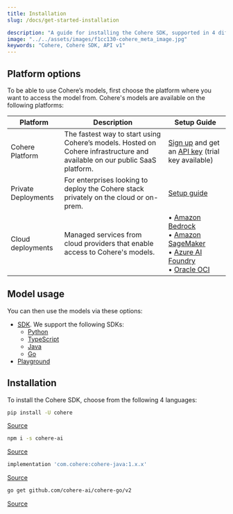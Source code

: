 ```yaml
---
title: Installation
slug: /docs/get-started-installation

description: "A guide for installing the Cohere SDK, supported in 4 different languages – Python, TypeScript, Java, and Go."
image: "../../assets/images/f1cc130-cohere_meta_image.jpg"  
keywords: "Cohere, Cohere SDK, API v1"
---
```


## Platform options

To be able to use Cohere’s models, first choose the platform where you want to access the model from. Cohere's models are available on the following platforms:

| Platform        | Description                                                                 | Setup Guide                                                                 |
|-----------------|-----------------------------------------------------------------------------|----------------------------------------------------------------------------|
| Cohere Platform | The fastest way to start using Cohere’s models. Hosted on Cohere infrastructure and available on our public SaaS platform. | [Sign up](https://dashboard.cohere.com/welcome/register) and get an [API key](https://dashboard.cohere.com/api-keys) (trial key available) |
| Private Deployments | For enterprises looking to deploy the Cohere stack privately on the cloud or on-prem. | [Setup guide](https://docs.cohere.com/docs/single-container-on-private-clouds) |
| Cloud deployments | Managed services from cloud providers that enable access to Cohere's models. | • [Amazon Bedrock](https://docs.cohere.com/docs/amazon-bedrock#prerequisites)<br/>• [Amazon SageMaker](https://docs.cohere.com/docs/amazon-sagemaker-setup-guide#prerequisites)<br/>• [Azure AI Foundry](https://docs.cohere.com/docs/cohere-on-microsoft-azure#prerequisites)<br/>• [Oracle OCI](https://docs.cohere.com/docs/oracle-cloud-infrastructure-oci) |
## Model usage

You can then use the models via these options:

- [SDK](https://docs.cohere.com/v1/reference/about#sdks). We support the following SDKs:
    - [Python](https://github.com/cohere-ai/cohere-python)
    - [TypeScript](https://github.com/cohere-ai/cohere-typescript)
    - [Java](https://github.com/cohere-ai/cohere-java)
    - [Go](https://github.com/cohere-ai/cohere-go)
- [Playground](https://docs.cohere.com/v1/docs/playground-overview)


## Installation

To install the Cohere SDK, choose from the following 4 languages:

<Tabs>
<Tab title="Python">

```bash
pip install -U cohere
```
[Source](https://github.com/cohere-ai/cohere-python)
</Tab>

<Tab title="TypeScript">

```bash
npm i -s cohere-ai
```
[Source](https://github.com/cohere-ai/cohere-typescript)

</Tab>

<Tab title="Java">

```gradle
implementation 'com.cohere:cohere-java:1.x.x'
```
[Source](https://github.com/cohere-ai/cohere-java)

</Tab>

<Tab title="Go">

```bash
go get github.com/cohere-ai/cohere-go/v2
```

[Source](https://github.com/cohere-ai/cohere-go)

</Tab>
</Tabs>
